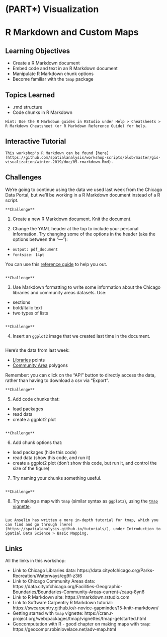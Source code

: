 # (PART\*) Visualization {-}

# R Markdown and Custom Maps

## Learning Objectives

- Create a R Markdown document
- Embed code and text in an R Markdown document
- Manipulate R Markdown chunk options
- Become familiar with the `tmap` package

## Topics Learned

- .rmd structure
- Code chunks in R Markdown

```block
Hint: Use the R Markdown guides in RStudio under Help > Cheatsheets > R Markdown Cheatsheet (or R Markdown Reference Guide) for help.
```

## Interactive Tutorial

```block
This workshop's R Markdown can be found [here](https://github.com/spatialanalysis/workshop-scripts/blob/master/gis-visualization/winter-2019/doc/05-rmarkdown.Rmd).
```

## Challenges

We're going to continue using the data we used last week from the Chicago Data Portal, but we'll be working in a R Markdown document instead of a R script.

```block
**Challenge**
```
1. Create a new R Markdown document. Knit the document. 

2. Change the YAML header at the top to include your personal information. Try changing some of the options in the header (aka the options between the "---"):

- `output: pdf_document`
- `fontsize: 14pt`

You can use this [reference guide](https://www.rstudio.com/wp-content/uploads/2015/03/rmarkdown-reference.pdf) to help you out.

```block
```

```block
**Challenge**
```
3. Use Markdown formatting to write some information about the Chicago libraries and community areas datasets. Use:

- sections
- bold/italic text
- two types of lists

```block
```

```block
**Challenge**
```
4. Insert an `ggplot2` image that we created last time in the document.

```block
```

Here's the data from last week:

- [Libraries](https://data.cityofchicago.org/Education/Libraries-Locations-Hours-and-Contact-Information/x8fc-8rcq) points
- [Community Area](https://data.cityofchicago.org/Facilities-Geographic-Boundaries/Boundaries-Community-Areas-current-/cauq-8yn6) polygons

Remember: you can click on the "API" button to directly access the data, rather than having to download a csv via "Export".

```block
**Challenge**
```
5. Add code chunks that:

- load packages 
- read data 
- create a ggplot2 plot 

```block
```

```block
**Challenge**
```
6. Add chunk options that:

- load packages (hide this code)
- read data (show this code, and run it)
- create a ggplot2 plot (don't show this code, but run it, and control the size of the figure)

7. Try naming your chunks something useful.

```block
```

```block
**Challenge**
```
8. Try making a map with `tmap` (similar syntax as `ggplot2`), using the [`tmap` vignette](https://cran.r-project.org/web/packages/tmap/vignettes/tmap-getstarted.html).

```block
```

```block
Luc Anselin has written a more in-depth tutorial for tmap, which you can find and go through [here](https://spatialanalysis.github.io/tutorials/), under Introduction to Spatial Data Science > Basic Mapping.
```

## Links
All the links in this workshop:

- Link to Chicago Libraries data: https://data.cityofchicago.org/Parks-Recreation/Waterways/eg9f-z3t6
- Link to Chicago Community Areas data: https://data.cityofchicago.org/Facilities-Geographic-Boundaries/Boundaries-Community-Areas-current-/cauq-8yn6
- Link to R Markdown site: https://rmarkdown.rstudio.com
- Link to Software Carpentry R Markdown tutorial: https://swcarpentry.github.io/r-novice-gapminder/15-knitr-markdown/
- Getting started with `tmap` vignette: https://cran.r-project.org/web/packages/tmap/vignettes/tmap-getstarted.html
- Geocomputation with R - good chapter on making maps with `tmap`: https://geocompr.robinlovelace.net/adv-map.html
